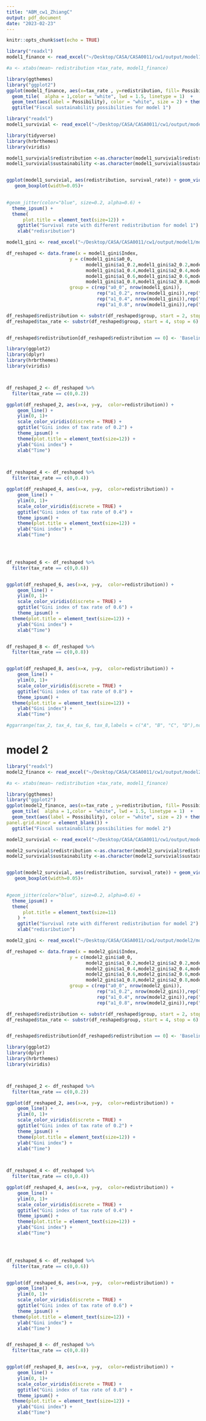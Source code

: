 ```yaml
---
title: "ABM_cw1_ZhiangC"
output: pdf_document
date: "2023-02-23"
---
```


```r
knitr::opts_chunk$set(echo = TRUE)
```

```r
library("readxl")
model1_finance <- read_excel("~/Desktop/CASA/CASA0011/cw1/output/model1/model1_finance.xlsx")

#a <- xtabs(mean~ redistribution +tax_rate, model1_finance)

library(ggthemes)
library("ggplot2")
ggplot(model1_finance, aes(x=tax_rate , y=redistribution, fill= Possibility )) +
  geom_tile(  alpha = 1,color = "white", lwd = 1.5, linetype = 1)  +
  geom_text(aes(label = Possibility), color = "white", size = 2) + theme_ipsum()  + theme(plot.title = element_text(size=12), panel.border = element_blank(), panel.grid.major = element_blank(),panel.grid.minor = element_blank())+
  ggtitle("Fiscal sustainability possibilities for model 1") 
```



```r
library("readxl")
model1_survivial <- read_excel("~/Desktop/CASA/CASA0011/cw1/output/model1/model1_survivial.xlsx")
```


```r
library(tidyverse)
library(hrbrthemes)
library(viridis)
```


```r
model1_survivial$redistribution <-as.character(model1_survivial$redistribution)
model1_survivial$sustainability <-as.character(model1_survivial$sustainability)


ggplot(model1_survivial, aes(redistribution, survival_rate)) + geom_violin(aes(colour = sustainability ))+
   geom_boxplot(width=0.05)+
  

#geom_jitter(color="blue", size=0.2, alpha=0.6) +
  theme_ipsum() + 
  theme(
      plot.title = element_text(size=12)) +
    ggtitle("Survival rate with different redistribution for model 1") +
    xlab("redisribution")
```

```r
model1_gini <- read_excel("~/Desktop/CASA/CASA0011/cw1/output/model1/model1_gini.xlsx")
```

```r
df_reshaped <- data.frame(x = model1_gini$Index,                           
                       y = c(model1_gini$a0_0, 
                             model1_gini$a1_0.2,model1_gini$a2_0.2,model1_gini$a3_0.2,
                             model1_gini$a1_0.4,model1_gini$a2_0.4,model1_gini$a3_0.4,
                             model1_gini$a1_0.6,model1_gini$a2_0.6,model1_gini$a3_0.6,
                             model1_gini$a1_0.8,model1_gini$a2_0.8,model1_gini$a3_0.8),
                       group = c(rep("a0_0", nrow(model1_gini)),
                                 rep("a1_0.2", nrow(model1_gini)),rep("a2_0.2", nrow(model1_gini)),rep("a3_0.2", nrow(model1_gini)),
                                 rep("a1_0.4", nrow(model1_gini)),rep("a2_0.4", nrow(model1_gini)),rep("a3_0.4", nrow(model1_gini)),                                               rep("a1_0.6", nrow(model1_gini)),rep("a2_0.6", nrow(model1_gini)),rep("a3_0.6", nrow(model1_gini)),
                                 rep("a1_0.8", nrow(model1_gini)),rep("a2_0.8", nrow(model1_gini)),rep("a3_0.8", nrow(model1_gini))))
```



```r
df_reshaped$redistribution <- substr(df_reshaped$group, start = 2, stop = 2)
df_reshaped$tax_rate <- substr(df_reshaped$group, start = 4, stop = 6)


df_reshaped$redistribution[df_reshaped$redistribution == 0] <- 'Baseline'
```


```r
library(ggplot2)
library(dplyr)
library(hrbrthemes)
library(viridis)



df_reshaped_2 <- df_reshaped %>% 
  filter(tax_rate == c(0,0.2))

ggplot(df_reshaped_2, aes(x=x, y=y,  color=redistribution)) +
    geom_line() +
    ylim(0, 1)+
    scale_color_viridis(discrete = TRUE) +
    ggtitle("Gini index of tax rate of 0.2") +
    theme_ipsum() + 
    theme(plot.title = element_text(size=12)) +
    ylab("Gini index") +
    xlab("Time")
    


df_reshaped_4 <- df_reshaped %>% 
  filter(tax_rate == c(0,0.4))

ggplot(df_reshaped_4, aes(x=x, y=y,  color=redistribution)) +
    geom_line() +
    ylim(0, 1)+
    scale_color_viridis(discrete = TRUE) +
    ggtitle("Gini index of tax rate of 0.4") +
    theme_ipsum() +
    theme(plot.title = element_text(size=12)) +
    ylab("Gini index") +
    xlab("Time")

   


df_reshaped_6 <- df_reshaped %>% 
  filter(tax_rate == c(0,0.6))


ggplot(df_reshaped_6, aes(x=x, y=y,  color=redistribution)) +
    geom_line() +
    ylim(0, 1)+
    scale_color_viridis(discrete = TRUE) +
    ggtitle("Gini index of tax rate of 0.6") +
    theme_ipsum() +
  theme(plot.title = element_text(size=12)) +
    ylab("Gini index") +
    xlab("Time")


df_reshaped_8 <- df_reshaped %>% 
  filter(tax_rate == c(0,0.8))


ggplot(df_reshaped_8, aes(x=x, y=y,  color=redistribution)) +
    geom_line() +
    ylim(0, 1)+
    scale_color_viridis(discrete = TRUE) +
    ggtitle("Gini index of tax rate of 0.8") +
    theme_ipsum() +
  theme(plot.title = element_text(size=12)) +
    ylab("Gini index") +
    xlab("Time")

#ggarrange(tax_2, tax_4, tax_6, tax_8,labels = c("A", "B", "C", "D"),ncol = 2, nrow = 2)
```



# model 2

```r
library("readxl")
model2_finance <- read_excel("~/Desktop/CASA/CASA0011/cw1/output/model2/model2_finance.xlsx")

#a <- xtabs(mean~ redistribution +tax_rate, model1_finance)

library(ggthemes)
library("ggplot2")
ggplot(model2_finance, aes(x=tax_rate , y=redistribution, fill= Possibility )) +
  geom_tile(  alpha = 1,color = "white", lwd = 1.5, linetype = 1)  +
  geom_text(aes(label = Possibility), color = "white", size = 2) + theme_ipsum() + theme(plot.title = element_text(size=12), panel.border = element_blank(), panel.grid.major = element_blank(),
panel.grid.minor = element_blank()) +
  ggtitle("Fiscal sustainability possibilities for model 2")
```


```r
model2_survivial <- read_excel("~/Desktop/CASA/CASA0011/cw1/output/model2/model2_survival.xlsx")

model2_survivial$redistribution <-as.character(model2_survivial$redistribution)
model2_survivial$sustainability <-as.character(model2_survivial$sustainability)


ggplot(model2_survivial, aes(redistribution, survival_rate)) + geom_violin(aes(colour = sustainability ))+
   geom_boxplot(width=0.05)+
  

#geom_jitter(color="blue", size=0.2, alpha=0.6) +
  theme_ipsum() + 
  theme(
      plot.title = element_text(size=11)
    ) +
    ggtitle("Survival rate with different redistribution for model 2") +
    xlab("redisribution")
```





```r
model2_gini <- read_excel("~/Desktop/CASA/CASA0011/cw1/output/model2/model2_gini.xlsx")
```

```r
df_reshaped <- data.frame(x = model2_gini$Index,                           
                       y = c(model2_gini$a0_0, 
                             model2_gini$a1_0.2,model2_gini$a2_0.2,model2_gini$a3_0.2,
                             model2_gini$a1_0.4,model2_gini$a2_0.4,model2_gini$a3_0.4,
                             model2_gini$a1_0.6,model2_gini$a2_0.6,model2_gini$a3_0.6,
                             model2_gini$a1_0.8,model2_gini$a2_0.8,model2_gini$a3_0.8),
                       group = c(rep("a0_0", nrow(model2_gini)),
                                 rep("a1_0.2", nrow(model2_gini)),rep("a2_0.2", nrow(model2_gini)),rep("a3_0.2", nrow(model2_gini)),
                                 rep("a1_0.4", nrow(model2_gini)),rep("a2_0.4", nrow(model2_gini)),rep("a3_0.4", nrow(model2_gini)),                                               rep("a1_0.6", nrow(model2_gini)),rep("a2_0.6", nrow(model2_gini)),rep("a3_0.6", nrow(model2_gini)),
                                 rep("a1_0.8", nrow(model2_gini)),rep("a2_0.8", nrow(model2_gini)),rep("a3_0.8", nrow(model2_gini))))
```



```r
df_reshaped$redistribution <- substr(df_reshaped$group, start = 2, stop = 2)
df_reshaped$tax_rate <- substr(df_reshaped$group, start = 4, stop = 6)


df_reshaped$redistribution[df_reshaped$redistribution == 0] <- 'Baseline'
```


```r
library(ggplot2)
library(dplyr)
library(hrbrthemes)
library(viridis)



df_reshaped_2 <- df_reshaped %>% 
  filter(tax_rate == c(0,0.2))

ggplot(df_reshaped_2, aes(x=x, y=y,  color=redistribution)) +
    geom_line() +
    ylim(0, 1)+
    scale_color_viridis(discrete = TRUE) +
    ggtitle("Gini index of tax rate of 0.2") +
    theme_ipsum() + 
    theme(plot.title = element_text(size=12)) +
    ylab("Gini index") +
    xlab("Time")
    


df_reshaped_4 <- df_reshaped %>% 
  filter(tax_rate == c(0,0.4))

ggplot(df_reshaped_4, aes(x=x, y=y,  color=redistribution)) +
    geom_line() +
    ylim(0, 1)+
    scale_color_viridis(discrete = TRUE) +
    ggtitle("Gini index of tax rate of 0.4") +
    theme_ipsum() +
    theme(plot.title = element_text(size=12)) +
    ylab("Gini index") +
    xlab("Time")

   


df_reshaped_6 <- df_reshaped %>% 
  filter(tax_rate == c(0,0.6))


ggplot(df_reshaped_6, aes(x=x, y=y,  color=redistribution)) +
    geom_line() +
    ylim(0, 1)+
    scale_color_viridis(discrete = TRUE) +
    ggtitle("Gini index of tax rate of 0.6") +
    theme_ipsum() +
  theme(plot.title = element_text(size=12)) +
    ylab("Gini index") +
    xlab("Time")


df_reshaped_8 <- df_reshaped %>% 
  filter(tax_rate == c(0,0.8))


ggplot(df_reshaped_8, aes(x=x, y=y,  color=redistribution)) +
    geom_line() +
    ylim(0, 1)+
    scale_color_viridis(discrete = TRUE) +
    ggtitle("Gini index of tax rate of 0.8") +
    theme_ipsum() +
  theme(plot.title = element_text(size=12)) +
    ylab("Gini index") +
    xlab("Time")

```